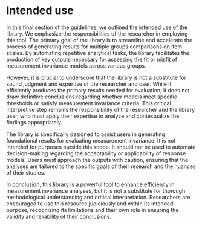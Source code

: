 # Intended use

In this final section of the guidelines, we outlined the intended use of the library. We emphasize the responsibilities of the researcher in employing this tool. The primary goal of the library is to streamline and accelerate the process of generating results for multiple groups comparisons on item scales. By automating repetitive analytical tasks, the library facilitates the production of key outputs necessary for assessing the fit or misfit of measurement invariance models across various groups.

However, it is crucial to underscore that the library is not a substitute for sound judgment and expertise of the researcher and user. While it efficiently produces the primary results needed for evaluation, it does not draw definitive conclusions regarding whether models meet specific thresholds or satisfy measurement invariance criteria. This critical interpretive step remains the responsibility of the researcher and the library user, who must apply their expertise to analyze and contextualize the findings appropriately.

The library is specifically designed to assist users in generating foundational results for evaluating measurement invariance. It is not intended for purposes outside this scope. It should not be used to automate decision-making regarding the acceptability or applicability of response models. Users must approach the outputs with caution, ensuring that the analyses are tailored to the specific goals of their research and the nuances of their studies.

In conclusion, this library is a powerful tool to enhance efficiency in measurement invariance analyses, but it is not a substitute for thorough methodological understanding and critical interpretation. Researchers are encouraged to use this resource judiciously and within its intended purpose, recognizing its limitations and their own role in ensuring the validity and reliability of their conclusions.
